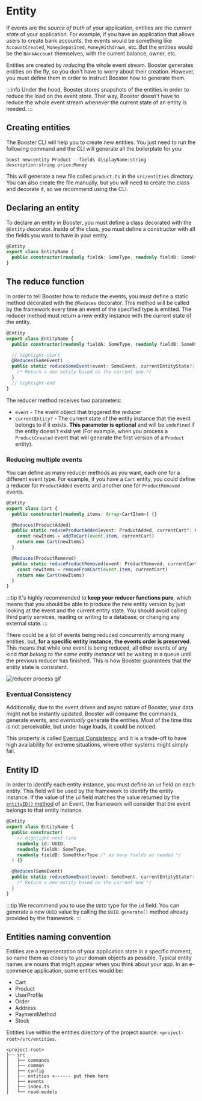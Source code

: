 
# Entity

If events are the _source of truth_ of your application, entities are the _current state_ of your application. For example, if you have an application that allows users to create bank accounts, the events would be something like `AccountCreated`, `MoneyDeposited`, `MoneyWithdrawn`, etc. But the entities would be the `BankAccount` themselves, with the current balance, owner, etc.

Entities are created by _reducing_ the whole event stream. Booster generates entities on the fly, so you don't have to worry about their creation. However, you must define them in order to instruct Booster how to generate them.

:::info
Under the hood, Booster stores snapshots of the entities in order to reduce the load on the event store. That way, Booster doesn't have to reduce the whole event stream whenever the current state of an entity is needed.
:::

## Creating entities

The Booster CLI will help you to create new entities. You just need to run the following command and the CLI will generate all the boilerplate for you:

<TerminalWindow>

```shell
boost new:entity Product --fields displayName:string description:string price:Money
```

</TerminalWindow>

This will generate a new file called `product.ts` in the `src/entities` directory. You can also create the file manually, but you will need to create the class and decorate it, so we recommend using the CLI.

## Declaring an entity

To declare an entity in Booster, you must define a class decorated with the `@Entity` decorator. Inside of the class, you must define a constructor with all the fields you want to have in your entity.

```typescript title="src/entities/entity-name.ts"
@Entity
export class EntityName {
  public constructor(readonly fieldA: SomeType, readonly fieldB: SomeOtherType /* as many fields as needed */) {}
}
```

## The reduce function

In order to tell Booster how to reduce the events, you must define a static method decorated with the `@Reduces` decorator. This method will be called by the framework every time an event of the specified type is emitted. The reducer method must return a new entity instance with the current state of the entity.

```typescript title="src/entities/entity-name.ts"
@Entity
export class EntityName {
  public constructor(readonly fieldA: SomeType, readonly fieldB: SomeOtherType /* as many fields as needed */) {}

  // highlight-start
  @Reduces(SomeEvent)
  public static reduceSomeEvent(event: SomeEvent, currentEntityState?: EntityName): EntityName {
    /* Return a new entity based on the current one */
  }
  // highlight-end
}
```

The reducer method receives two parameters:

- `event` - The event object that triggered the reducer
- `currentEntity?` - The current state of the entity instance that the event belongs to if it exists. **This parameter is optional** and will be `undefined` if the entity doesn't exist yet (For example, when you process a `ProductCreated` event that will generate the first version of a `Product` entity).

### Reducing multiple events

You can define as many reducer methods as you want, each one for a different event type. For example, if you have a `Cart` entity, you could define a reducer for `ProductAdded` events and another one for `ProductRemoved` events.

```typescript title="src/entities/cart.ts"
@Entity
export class Cart {
  public constructor(readonly items: Array<CartItem>) {}

  @Reduces(ProductAdded)
  public static reduceProductAdded(event: ProductAdded, currentCart?: Cart): Cart {
    const newItems = addToCart(event.item, currentCart)
    return new Cart(newItems)
  }

  @Reduces(ProductRemoved)
  public static reduceProductRemoved(event: ProductRemoved, currentCart?: Cart): Cart {
    const newItems = removeFromCart(event.item, currentCart)
    return new Cart(newItems)
  }
}
```

:::tip
It's highly recommended to **keep your reducer functions pure**, which means that you should be able to produce the new entity version by just looking at the event and the current entity state. You should avoid calling third party services, reading or writing to a database, or changing any external state.
:::

There could be a lot of events being reduced concurrently among many entities, but, **for a specific entity instance, the events order is preserved**. This means that while one event is being reduced, all other events of any kind _that belong to the same entity instance_ will be waiting in a queue until the previous reducer has finished. This is how Booster guarantees that the entity state is consistent.

![reducer process gif](/img/reducer.gif)

### Eventual Consistency

Additionally, due to the event driven and async nature of Booster, your data might not be instantly updated. Booster will consume the commands, generate events, and _eventually_ generate the entities. Most of the time this is not perceivable, but under huge loads, it could be noticed.

This property is called [Eventual Consistency](https://en.wikipedia.org/wiki/Eventual_consistency), and it is a trade-off to have high availability for extreme situations, where other systems might simply fail.

## Entity ID

In order to identify each entity instance, you must define an `id` field on each entity. This field will be used by the framework to identify the entity instance. If the value of the `id` field matches the value returned by the [`entityID()` method](event#events-and-entities) of an Event, the framework will consider that the event belongs to that entity instance.

```typescript title="src/entities/entity-name.ts"
@Entity
export class EntityName {
  public constructor(
    // highlight-next-line
    readonly id: UUID,
    readonly fieldA: SomeType,
    readonly fieldB: SomeOtherType /* as many fields as needed */
  ) {}

  @Reduces(SomeEvent)
  public static reduceSomeEvent(event: SomeEvent, currentEntityState?: EntityName): EntityName {
    /* Return a new entity based on the current one */
  }
}
```

:::tip
We recommend you to use the `UUID` type for the `id` field. You can generate a new `UUID` value by calling the `UUID.generate()` method already provided by the framework.
:::

## Entities naming convention

Entities are a representation of your application state in a specific moment, so name them as closely to your domain objects as possible. Typical entity names are nouns that might appear when you think about your app. In an e-commerce application, some entities would be:

- Cart
- Product
- UserProfile
- Order
- Address
- PaymentMethod
- Stock

Entities live within the entities directory of the project source: `<project-root>/src/entities`.

```text
<project-root>
├── src
│   ├── commands
│   ├── common
│   ├── config
│   ├── entities <------ put them here
│   ├── events
│   ├── index.ts
│   └── read-models
```
